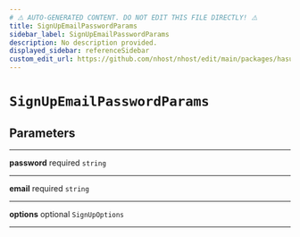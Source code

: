 ```yaml
---
# ⚠️ AUTO-GENERATED CONTENT. DO NOT EDIT THIS FILE DIRECTLY! ⚠️
title: SignUpEmailPasswordParams
sidebar_label: SignUpEmailPasswordParams
description: No description provided.
displayed_sidebar: referenceSidebar
custom_edit_url: https://github.com/nhost/nhost/edit/main/packages/hasura-auth-js/src/utils/types.ts#L29
---
```


# `SignUpEmailPasswordParams`

## Parameters

---

**<span className="parameter-name">password</span>** <span className="optional-status">required</span> `string`

---

**<span className="parameter-name">email</span>** <span className="optional-status">required</span> `string`

---

**<span className="parameter-name">options</span>** <span className="optional-status">optional</span> `SignUpOptions`

---
